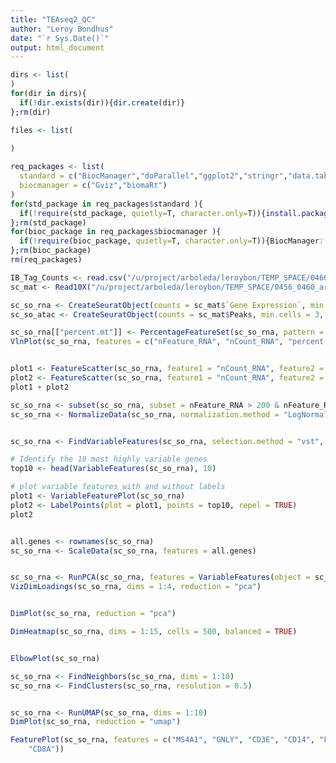 ```yaml
---
title: "TEAseq2_QC"
author: "Leroy Bondhus"
date: "`r Sys.Date()`"
output: html_document
---
```


```r
dirs <- list(
)
for(dir in dirs){
  if(!dir.exists(dir)){dir.create(dir)}
};rm(dir)

files <- list(
  
)

```

```r
req_packages <- list(
  standard = c("BiocManager","doParallel","ggplot2","stringr","data.table","Seurat"),
  biocmanager = c("Gviz","biomaRt")
)
for(std_package in req_packages$standard ){
  if(!require(std_package, quietly=T, character.only=T)){install.packages(std_package)}
};rm(std_package)
for(bioc_package in req_packages$biocmanager ){
  if(!require(bioc_package, quietly=T, character.only=T)){BiocManager::install(bioc_package)}
};rm(bioc_package)
rm(req_packages)
```

```r
IB_Tag_Counts <- read.csv("/u/project/arboleda/leroybon/TEMP_SPACE/0460_ADT_HTO_barcounter_out/IB_Tag_Counts.csv")
sc_mat <- Read10X("/u/project/arboleda/leroybon/TEMP_SPACE/0456_0460_arcout/cellranger_count_out_atac_rna/outs/filtered_feature_bc_matrix")
```

```r
sc_so_rna <- CreateSeuratObject(counts = sc_mat$`Gene Expression`, min.cells = 3, min.features = 200)
sc_so_atac <- CreateSeuratObject(counts = sc_mat$Peaks, min.cells = 3, min.features = 200)
```


```r
sc_so_rna[["percent.mt"]] <- PercentageFeatureSet(sc_so_rna, pattern = "^MT-")
VlnPlot(sc_so_rna, features = c("nFeature_RNA", "nCount_RNA", "percent.mt"), ncol = 3)


plot1 <- FeatureScatter(sc_so_rna, feature1 = "nCount_RNA", feature2 = "percent.mt")
plot2 <- FeatureScatter(sc_so_rna, feature1 = "nCount_RNA", feature2 = "nFeature_RNA")
plot1 + plot2

sc_so_rna <- subset(sc_so_rna, subset = nFeature_RNA > 200 & nFeature_RNA < 2500 & percent.mt < 5)
sc_so_rna <- NormalizeData(sc_so_rna, normalization.method = "LogNormalize", scale.factor = 10000)


sc_so_rna <- FindVariableFeatures(sc_so_rna, selection.method = "vst", nfeatures = 2000)

# Identify the 10 most highly variable genes
top10 <- head(VariableFeatures(sc_so_rna), 10)

# plot variable features with and without labels
plot1 <- VariableFeaturePlot(sc_so_rna)
plot2 <- LabelPoints(plot = plot1, points = top10, repel = TRUE)
plot2


all.genes <- rownames(sc_so_rna)
sc_so_rna <- ScaleData(sc_so_rna, features = all.genes)


sc_so_rna <- RunPCA(sc_so_rna, features = VariableFeatures(object = sc_so_rna))
VizDimLoadings(sc_so_rna, dims = 1:4, reduction = "pca")


DimPlot(sc_so_rna, reduction = "pca")

DimHeatmap(sc_so_rna, dims = 1:15, cells = 500, balanced = TRUE)


ElbowPlot(sc_so_rna)

sc_so_rna <- FindNeighbors(sc_so_rna, dims = 1:10)
sc_so_rna <- FindClusters(sc_so_rna, resolution = 0.5)


sc_so_rna <- RunUMAP(sc_so_rna, dims = 1:10)
DimPlot(sc_so_rna, reduction = "umap")

FeaturePlot(sc_so_rna, features = c("MS4A1", "GNLY", "CD3E", "CD14", "FCER1A", "FCGR3A", "LYZ", "PPBP",
    "CD8A"))
```